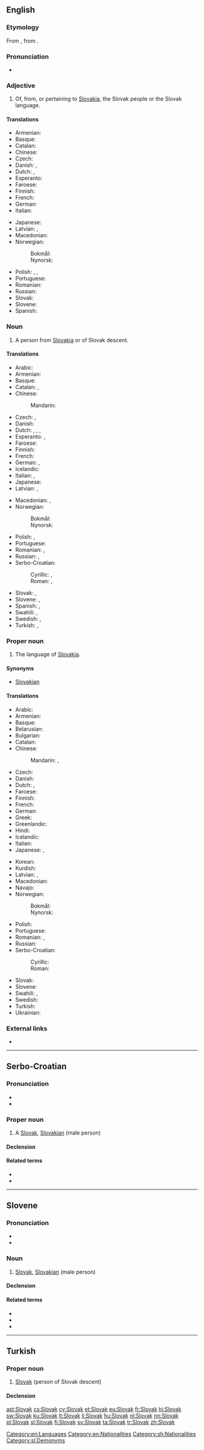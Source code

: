 {{also|slovak|Slovák}}
==English==
{{interwiktionary|code=sk}}
{{wikipedia}}

===Etymology===
From {{etyl|sk}} {{term|lang=sk|Slovák||Slovak}}, from {{term|lang=sk|slovo||word}}.

===Pronunciation===
* {{audio|En-us-Slovak.ogg|Audio (US)}}

===Adjective===
{{en-adj|-}}

# Of, from, or pertaining to [[Slovakia]], the Slovak people or the Slovak language.

====Translations====
{{trans-top|of Slovakia or its language}}
* Armenian: {{t-|hy|սլովակական|tr=slovakakan|sc=Armn}}
* Basque: {{t-|eu|eslovakiar}}
* Catalan: {{t-|ca|eslovac}}
* Chinese: {{t|cmn|斯洛伐克的|tr=Sīluòfákè de|sc=Hani}}
* Czech: {{t+|cs|slovenský|m}}
* Danish: {{t-|da|slovakisk|c}}, {{t-|da|slovakiskt|n}}
* Dutch: {{t+|nl|Slowaaks}}, {{t+|nl|Slovaaks}}
* Esperanto: {{t-|eo|slovaka}}
* Faroese: {{t-|fo|slovakskur}}
* Finnish: {{t+|fi|slovakialainen}}
* French: {{t+|fr|slovaque|m|f}}
* German: {{t+|de|slowakisch}}
* Italian: {{t+|it|slovacco}}
{{trans-mid}}
* Japanese: {{t-|ja|スロヴァキアの|tr=Surovakia no|sc=Jpan}}
* Latvian: {{t|lv|slovāku}}, {{t|lv|slovākisks}}
* Macedonian: {{t-|mk|словачки|m|tr=slóvački|sc=Cyrl}}
* Norwegian:
*: Bokmål: {{t+|nb|slovakisk}}
*: Nynorsk: {{t+|nn|slovakisk}}
* Polish: {{t+|pl|słowacki}}, {{t-|pl|słowaccy|p|m}}, {{t-|pl|słowackie|p|f}}
* Portuguese: {{t+|pt|eslovaco|m}}
* Romanian: {{t-|ro|slovac}}
* Russian: {{t+|ru|словацкий|tr=slováckij|sc=Cyrl}}
* Slovak: {{t-|sk|slovenský}}
* Slovene: {{t+|sl|slovaški|alt=slováški}}
* Spanish: {{t+|es|eslovaco|m}}
{{trans-bottom}}

===Noun===
{{en-noun}}

# A person from [[Slovakia]] or of Slovak descent.

====Translations====
{{trans-top|native of Slovakia}}
* Arabic: {{t-|ar|سلوفاكي|tr=slufaakiy|sc=Arab}}
* Armenian: {{t-|hy|սլովակ|tr=slovak|sc=Armn}}
* Basque: {{t-|eu|eslovakiar}}
* Catalan: {{t-|ca|eslovac|m}}, {{t-|ca|eslovaca|f}}
* Chinese:
*: Mandarin: {{t|cmn|斯洛伐克人|tr=Sīluòfákè-rén|sc=Hani}}
* Czech: {{t+|cs|Slovák|m}}, {{t+|cs|Slovenka|f}}
* Danish: {{t-|da|slovak|c}}
* Dutch: {{t+|nl|Slowaak|m}}, {{t+|nl|Slovaak|m}}, {{t+|nl|Slowaakse|f}}, {{t+|nl|Slovaakse|f}}
* Esperanto: {{t-|eo|slovako}}, {{t-|eo|slovakino}}
* Faroese: {{t-|fo|slovaki|m}}
* Finnish: {{t+|fi|slovakki}}
* French: {{t+|fr|Slovaque|m|f}}
* German: {{t+|de|Slowake|m}}, {{t+|de|Slowakin|f}}
* Icelandic: {{t|is|Slóvaki|m}}
* Italian: {{t+|it|slovacco|m}}, {{t+|it|slovacca|f}}
* Japanese: {{t-|ja|スロヴァキア人|tr=Surovakia-jin}}
* Latvian: {{t|lv|slovāks|m}}, {{t|lv|slovākiete|f}}
{{trans-mid}}
* Macedonian: {{t-|mk|Словак|m|tr=Slóvak|sc=Cyrl}}, {{t+|mk|Словачка|f|tr=Slóvačka|sc=Cyrl}}
* Norwegian:
*: Bokmål: {{t-|nb|slovak|m}}
*: Nynorsk: {{t+|nn|slovak|m}}
* Polish: {{t+|pl|Słowak|m}}, {{t+|pl|Słowaczka|f}}
* Portuguese: {{t+|pt|eslovaco|m}}
* Romanian: {{t-|ro|slovac|m}}, {{t-|ro|slovacă|f}}
* Russian: {{t+|ru|словак|m|tr=slovák|sc=Cyrl}}, {{t+|ru|словачка|f|tr=slováčka|sc=Cyrl}}
* Serbo-Croatian:
*: Cyrillic:  {{t-|sh|Словак|m|sc=Cyrl}}, {{t-|sh|Словакиња|f|sc=Cyrl}}
*: Roman: {{t-|sh|Slovak|m}}, {{t-|sh|Slovakinja|f}}
* Slovak: {{t-|sk|Slovák|m}}, {{t-|sk|Slovenka|f}}
* Slovene: {{t+|sl|Slovak|alt=Slovák|m}}, {{t-|sl|Slovakinja|alt=Slovákinja|f}}
* Spanish: {{t+|es|eslovaco|m}}, {{t-|es|eslovaca|f}}
* Swahili: {{t-|sw|Mslovakia}}, {{t+|sw|Mslovaki}}
* Swedish: {{t+|sv|slovak|m}}, {{t+|sv|slovakiska|f}}
* Turkish: {{t+|tr|Slovak}}, {{t+|tr|Slovakyalı}}
{{trans-bottom}}

===Proper noun===
{{en-noun|-}}

# The language of [[Slovakia]].

====Synonyms====
* [[Slovakian]]

====Translations====
{{trans-top|language of Slovakia}}
* Arabic: {{t+|ar|سلوفاكية|f|tr=slufakíyya|sc=Arab}}
* Armenian: {{t-|hy|սլովակերեն|tr=slovakeren|sc=Armn}}
* Basque: {{t+|eu|eslovakiera}}
* Belarusian: {{t-|be|славацкая|f|tr=slaváckaja|sc=Cyrl}}
* Bulgarian: {{t-|bg|словашки|m|tr=slovaški|sc=Cyrl}}
* Catalan: {{t-|ca|eslovac|m}}
* Chinese:
*: Mandarin: {{t|cmn|斯洛伐克語|sc=Hani}}, {{t|cmn|斯洛伐克语|tr=Sīluòfákè-yǔ|sc=Hani}}
* Czech: {{t+|cs|slovenština}}
* Danish: {{t-|da|slovakisk|n}}
* Dutch: {{t+|nl|Slowaaks|n}}, {{t+|nl|Slovaaks|n}}
* Faroese: {{t-|fo|slovakskt|n}}
* Finnish: {{t+|fi|slovakki}}
* French: {{t+|fr|slovaque|m}}
* German: {{t+|de|Slowakisch|n}}
* Greek: {{t-|el|σλοβάκικα|n|p|tr=slovákika|sc=Grek}}
* Greenlandic: {{t-|kl|Slovakimiusut}}
* Hindi: {{t-|hi|स्लोवाक्|tr=slovāk|sc=Deva}}
* Icelandic: {{t+|is|slóvakíska|f}}
* Italian: {{t+|it|slovacco|m}}
* Japanese: {{t+|ja|スロバキア語|tr=Surobakia-go}}, {{t+|ja|スロヴァキア語|tr=Surovakia-go}}
{{trans-mid}}
* Korean: {{t+|ko|슬로바키아어|tr=Seullobakia-eo|sc=Hang}}
* Kurdish: {{t+|ku|slovakî}}
* Latvian: {{t|lv|slovāku valoda|f}}, {{t|lv|slovāku}}
* Macedonian: {{t-|mk|словачки|m|tr=slóvački|sc=Cyrl}}
* Navajo: {{tø|nv|Słóbaʼ bizaad}}
* Norwegian:
*: Bokmål: {{t+|nb|slovakisk|m}}
*: Nynorsk: {{t+|nn|slovakisk|m}}
* Polish: {{t+|pl|słowacki|m}}
* Portuguese: {{t+|pt|eslovaco|m}}
* Romanian: {{t-|ro|limba slovacă}}, {{t-|ro|slovacă}}
* Russian: {{t+|ru|словацкий|m|tr=slováckij|sc=Cyrl}}
* Serbo-Croatian:
*: Cyrillic: {{t-|sh|словачки|m|sc=Cyrl}}
*: Roman: {{t-|sh|slovački|m}}
* Slovak: {{t+|sk|slovenčina}}
* Slovene: {{t+|sl|slovaščina|alt=slováščina|f}}
* Swahili: {{t-|sw|Kislovakia}}, {{t-|sw|Kislovaki}}
* Swedish: {{t+|sv|slovakiska}}
* Turkish: {{t+|tr|Slovakça}}
* Ukrainian: {{t+|uk|словацька|f|tr=slovác'ka|sc=Cyrl}}
{{trans-bottom}}

===External links===
* {{ISO 639|link=Ethnologue|1code=sk|code=slk}}

[[Category:en:Languages]]
[[Category:en:Nationalities]]

----

==Serbo-Croatian==

===Pronunciation===
* {{IPA|/slǒʋaːk/|lang=sh}}
* {{hyphenation|Slo|vak}}

===Proper noun===
{{sh-proper noun|g=m|head=Slòvāk|r|Словак|Сло̀ва̄к}}

# A [[#English|Slovak]], [[Slovakian]] (male person)

====Declension====
{{sh-decl-noun
|Slòvāk|Slováci
|Slovaka|Slovaka
|Slovaku|Slovacima
|Slovaka|Slovake
|Slovače|Slovaci
|Slovaku|Slovacima
|Slovakom|Slovacima
}}

====Related terms====
* {{l|sh|Slovakinja|Slovàkinja}}
* {{l|sh|Slovačka|Slòvāčkā}}

[[Category:sh:Nationalities]]

----

==Slovene==

===Pronunciation===
* {{IPA|lang=sl|/slɔˈʋàːk/}}
* {{sl-tonal|slovák}}

===Noun===
{{sl-noun|head=Slovák|ma|f=Slovakinja}}

# [[#English|Slovak]], [[Slovakian]] (male person)

====Declension====
{{sl-decl-noun-m|Slovak|a=1}}

====Related terms====
* {{l|sl|Slovaška|Slováška}}
* {{l|sl|slovaški|slováški}}
* {{l|sl|slovaščina|slováščina}}

[[Category:sl:Demonyms]]

----

==Turkish==

===Proper noun===
{{head|tr|proper noun}}

# [[#English|Slovak]] (person of Slovak descent)

====Declension====
{{tr-decl-noun|Slovak|Slovaklar|Slovakı|Slovakları|Slovaka|Slovaklara|Slovakta|Slovaklarda|Slovaktan|Slovaklardan|Slovakın|Slovakarın}}

[[ast:Slovak]]
[[cs:Slovak]]
[[cy:Slovak]]
[[et:Slovak]]
[[eu:Slovak]]
[[fr:Slovak]]
[[hi:Slovak]]
[[sw:Slovak]]
[[ku:Slovak]]
[[lt:Slovak]]
[[li:Slovak]]
[[hu:Slovak]]
[[nl:Slovak]]
[[nn:Slovak]]
[[pl:Slovak]]
[[sl:Slovak]]
[[fi:Slovak]]
[[sv:Slovak]]
[[ta:Slovak]]
[[tr:Slovak]]
[[zh:Slovak]]